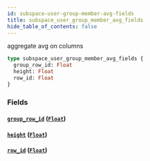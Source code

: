 ```yaml
---
id: subspace-user-group-member-avg-fields
title: subspace_user_group_member_avg_fields
hide_table_of_contents: false
---
```


aggregate avg on columns

```graphql
type subspace_user_group_member_avg_fields {
  group_row_id: Float
  height: Float
  row_id: Float
}
```

### Fields

#### [`group_row_id`](#) ([`Float`](/07-graphql/scalars/float))

#### [`height`](#) ([`Float`](/07-graphql/scalars/float))

#### [`row_id`](#) ([`Float`](/07-graphql/scalars/float))
